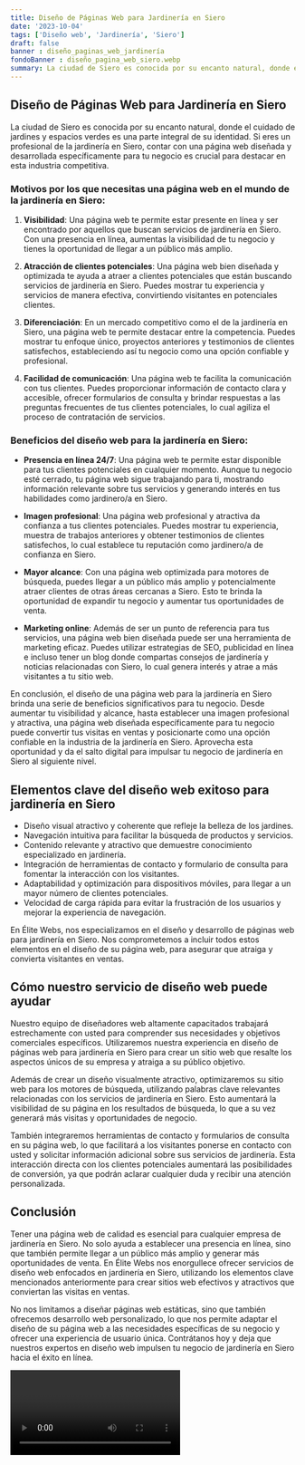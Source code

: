 ```yaml
---
title: Diseño de Páginas Web para Jardinería en Siero
date: '2023-10-04'
tags: ['Diseño web', 'Jardinería', 'Siero']
draft: false
banner : diseño_paginas_web_jardinería
fondoBanner : diseño_pagina_web_siero.webp
summary: La ciudad de Siero es conocida por su encanto natural, donde el cuidado de jardines y espacios verdes es una parte integral de su identidad. Si eres un profesional de la jardinería en Siero, contar con una página web diseñada y desarrollada específicamente para tu negocio es crucial para destacar en esta industria competitiva.
---
```


## Diseño de Páginas Web para Jardinería en Siero

La ciudad de Siero es conocida por su encanto natural, donde el cuidado de jardines y espacios verdes es una parte integral de su identidad. Si eres un profesional de la jardinería en Siero, contar con una página web diseñada y desarrollada específicamente para tu negocio es crucial para destacar en esta industria competitiva.

### Motivos por los que necesitas una página web en el mundo de la jardinería en Siero:

1. **Visibilidad**: Una página web te permite estar presente en línea y ser encontrado por aquellos que buscan servicios de jardinería en Siero. Con una presencia en línea, aumentas la visibilidad de tu negocio y tienes la oportunidad de llegar a un público más amplio.

2. **Atracción de clientes potenciales**: Una página web bien diseñada y optimizada te ayuda a atraer a clientes potenciales que están buscando servicios de jardinería en Siero. Puedes mostrar tu experiencia y servicios de manera efectiva, convirtiendo visitantes en potenciales clientes.

3. **Diferenciación**: En un mercado competitivo como el de la jardinería en Siero, una página web te permite destacar entre la competencia. Puedes mostrar tu enfoque único, proyectos anteriores y testimonios de clientes satisfechos, estableciendo así tu negocio como una opción confiable y profesional.

4. **Facilidad de comunicación**: Una página web te facilita la comunicación con tus clientes. Puedes proporcionar información de contacto clara y accesible, ofrecer formularios de consulta y brindar respuestas a las preguntas frecuentes de tus clientes potenciales, lo cual agiliza el proceso de contratación de servicios.

### Beneficios del diseño web para la jardinería en Siero:

- **Presencia en línea 24/7**: Una página web te permite estar disponible para tus clientes potenciales en cualquier momento. Aunque tu negocio esté cerrado, tu página web sigue trabajando para ti, mostrando información relevante sobre tus servicios y generando interés en tus habilidades como jardinero/a en Siero.

- **Imagen profesional**: Una página web profesional y atractiva da confianza a tus clientes potenciales. Puedes mostrar tu experiencia, muestra de trabajos anteriores y obtener testimonios de clientes satisfechos, lo cual establece tu reputación como jardinero/a de confianza en Siero.

- **Mayor alcance**: Con una página web optimizada para motores de búsqueda, puedes llegar a un público más amplio y potencialmente atraer clientes de otras áreas cercanas a Siero. Esto te brinda la oportunidad de expandir tu negocio y aumentar tus oportunidades de venta.

- **Marketing online**: Además de ser un punto de referencia para tus servicios, una página web bien diseñada puede ser una herramienta de marketing eficaz. Puedes utilizar estrategias de SEO, publicidad en línea e incluso tener un blog donde compartas consejos de jardinería y noticias relacionadas con Siero, lo cual genera interés y atrae a más visitantes a tu sitio web.

En conclusión, el diseño de una página web para la jardinería en Siero brinda una serie de beneficios significativos para tu negocio. Desde aumentar tu visibilidad y alcance, hasta establecer una imagen profesional y atractiva, una página web diseñada específicamente para tu negocio puede convertir tus visitas en ventas y posicionarte como una opción confiable en la industria de la jardinería en Siero. Aprovecha esta oportunidad y da el salto digital para impulsar tu negocio de jardinería en Siero al siguiente nivel.

<GifSeo />

<Cta />

## Elementos clave del diseño web exitoso para jardinería en Siero

- Diseño visual atractivo y coherente que refleje la belleza de los jardines.
- Navegación intuitiva para facilitar la búsqueda de productos y servicios.
- Contenido relevante y atractivo que demuestre conocimiento especializado en jardinería.
- Integración de herramientas de contacto y formulario de consulta para fomentar la interacción con los visitantes.
- Adaptabilidad y optimización para dispositivos móviles, para llegar a un mayor número de clientes potenciales.
- Velocidad de carga rápida para evitar la frustración de los usuarios y mejorar la experiencia de navegación.

En Élite Webs, nos especializamos en el diseño y desarrollo de páginas web para jardinería en Siero. Nos comprometemos a incluir todos estos elementos en el diseño de su página web, para asegurar que atraiga y convierta visitantes en ventas.

## Cómo nuestro servicio de diseño web puede ayudar

Nuestro equipo de diseñadores web altamente capacitados trabajará estrechamente con usted para comprender sus necesidades y objetivos comerciales específicos. Utilizaremos nuestra experiencia en diseño de páginas web para jardinería en Siero para crear un sitio web que resalte los aspectos únicos de su empresa y atraiga a su público objetivo.

Además de crear un diseño visualmente atractivo, optimizaremos su sitio web para los motores de búsqueda, utilizando palabras clave relevantes relacionadas con los servicios de jardinería en Siero. Esto aumentará la visibilidad de su página en los resultados de búsqueda, lo que a su vez generará más visitas y oportunidades de negocio.

También integraremos herramientas de contacto y formularios de consulta en su página web, lo que facilitará a los visitantes ponerse en contacto con usted y solicitar información adicional sobre sus servicios de jardinería. Esta interacción directa con los clientes potenciales aumentará las posibilidades de conversión, ya que podrán aclarar cualquier duda y recibir una atención personalizada.

## Conclusión

Tener una página web de calidad es esencial para cualquier empresa de jardinería en Siero. No solo ayuda a establecer una presencia en línea, sino que también permite llegar a un público más amplio y generar más oportunidades de venta. En Élite Webs nos enorgullece ofrecer servicios de diseño web enfocados en jardinería en Siero, utilizando los elementos clave mencionados anteriormente para crear sitios web efectivos y atractivos que conviertan las visitas en ventas.

No nos limitamos a diseñar páginas web estáticas, sino que también ofrecemos desarrollo web personalizado, lo que nos permite adaptar el diseño de su página web a las necesidades específicas de su negocio y ofrecer una experiencia de usuario única. Contrátanos hoy y deja que nuestros expertos en diseño web impulsen tu negocio de jardinería en Siero hacia el éxito en línea.

<Video />

<CtaBot job='Jardinería' city='Siero'/>

<Gmaps query='Siero+españa+maps' />